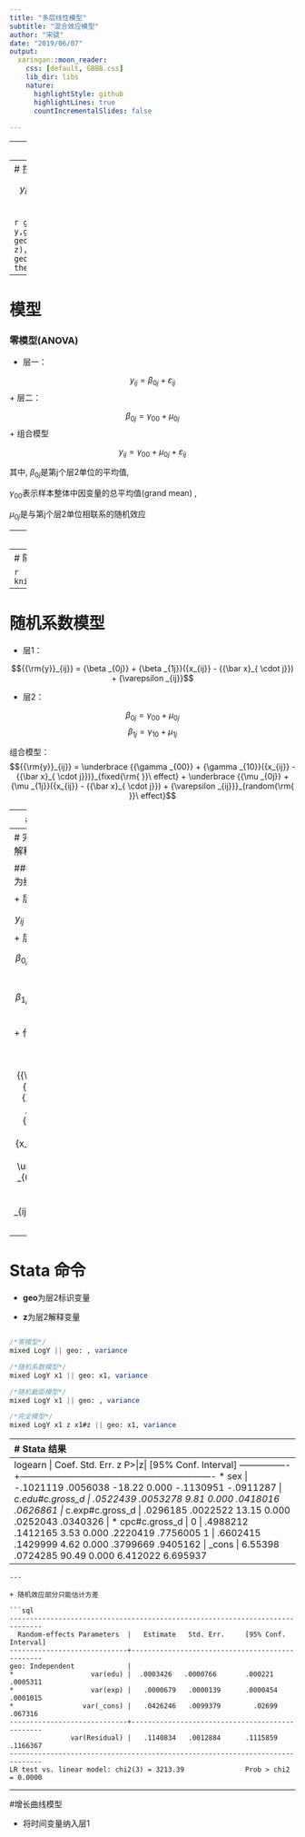 ```yaml
---
title: "多层线性模型"
subtitle: "混合效应模型"
author: "宋骁"
date: "2019/06/07"
output:
  xaringan::moon_reader:
    css: [default, GBBB.css]
    lib_dir: libs
    nature:
      highlightStyle: github
      highlightLines: true
      countIncrementalSlides: false
      
---
```

---
# OLS模型

$${y_i} = {\beta _{i0}} + {\beta _{i1}}{x_{i1}} + {\beta _{i2}}{x_{i2}} + ... + {\beta _{ik}}{x_{ik}} + {\varepsilon _i}$$

```r
library(ggplot2)
set.seed(711)
x = seq(0, 4, length = 100)
y = -x + jitter(rep(1:5, each = 20), 2)
z = rep(1:5, each = 20)
z <- as.factor(z)
dt <- data.frame(x,y,z)

ggplot(dt, aes(x, y)) +
  geom_point(aes(color = z),size=2) +
  geom_smooth(method='lm',se=F)+
  theme(legend.position='none')
```

---
# 控制变量

$${y_i} = {\beta _{i0}} + {\beta _{i1}}{x_{i1}} + {\beta _{i2}}{x_{i2}} + ... + {\beta _{ik}}{x_{ik}} + {\varepsilon _i}$$

```r
ggplot(dt, aes(x, y,group=z)) +
  geom_point(aes(color = z),size=2) +
  geom_smooth(method='lm',se=F)+
  theme(legend.position='none')
```


---
# 模型

### 零模型(ANOVA)

 + 层一： 
 
$${y_{ij}} = {\beta _{0j}} + {\varepsilon _{ij}}$$
 + 层二：
 
$${\beta _{0j}} = {\gamma _{00}} + {\mu _{0j}}$$
 + 组合模型
 
$${y_{ij}} = {\gamma _{00}} + {\mu _{0j}} + {\varepsilon _{ij}}$$

其中,
${\beta _{0j}}$是第j个层2单位的平均值,

$\gamma_{00}$表示样本整体中因变量的总平均值(grand mean) ,

${\mu _{0j}}$是与第j个层2单位相联系的随机效应

---
# 随机截距模型

+ 层1

$${{\rm{y}}_{ij}} = {\beta _{0j}} + {\beta _{1j}}({x_{ij}} - {{\bar x}_{ \cdot j}}) + {\varepsilon _{ij}}$$



+ 层2

$${\beta _{0j}} = {\gamma _{00}} + {\mu _{0j}}$$

+ 组合模型

$${{\rm{y}}_{ij}} = \underbrace {{\beta _{1j}}({x_{ij}} - {{\bar x}_{ \cdot j}})}_{fixed{\rm{ }}\ effect} + \underbrace {{\gamma _{00}} + {\mu _{0j}} + {\varepsilon _{ij}}}_{random{\rm{ }}\ effect}$$

其中,
$\gamma_{00}$表示层2 所有单位的回归截距的平均值。

$\gamma_{10}$表示层2 所有单位的回归斜率的平均值。

---
# 随机截距模型

```r
knitr::include_graphics("random.jpg")
```



---

# 随机系数模型

+ 层1：

$${{\rm{y}}_{ij}} = {\beta _{0j}} + {\beta _{1j}}({x_{ij}} - {{\bar x}_{ \cdot j}}) + {\varepsilon _{ij}}$$

+ 层2：

$${\beta _{0j}} = {\gamma _{00}} + {\mu _{0j}}$$
$${\beta _{1j}} = {\gamma _{10}} + {\mu _{1j}}$$

组合模型：
$${{\rm{y}}_{ij}} = \underbrace {{\gamma _{00}} + {\gamma _{10}}({x_{ij}} - {{\bar x}_{ \cdot j}})}_{fixed{\rm{ }}\ effect} + \underbrace {{\mu _{0j}} + {\mu _{1j}}({x_{ij}} - {{\bar x}_{ \cdot j}}) + {\varepsilon _{ij}}}_{random{\rm{ }}\ effect}$$






---
# 随机系数模型

```r
knitr::include_graphics("random2.jpg")
```


---
# 完全模型(引入层2解释变量)

### 将截距和斜率作为结果的回归模型

 + 层一： 
 
$${y_{ij}} = {\beta _{0j}} + {\beta _{1j}}{x_{ij}} + {\varepsilon _{ij}}$$
 + 层二：
 
$${\beta _{0j}} = {\gamma _{00}} + {\gamma _{01}}{Z_j} + {\mu _{0j}}$$

$${\beta _{1j}} = {\gamma _{10}} + {\gamma _{11}}{Z_j} + {\mu _{1j}}$$

+ 代入得到：

$${y_{ij}} = \underbrace {{\gamma _{00}} + {\gamma _{01}}{Z_j} + {\gamma _{10}}{x_{ij}} + {\gamma _{11}}{Z_j}{x_{ij}}}_{fixed{\rm{ }}\ effect} + \underbrace {{\mu _{0j}} + {\mu _{1j}}{x_{ij}} + {\varepsilon _{ij}}}_{random{\rm{ }}\ effect}$$

---
# Stata 命令

+ **geo**为层2标识变量  

+ **z**为层2解释变量

```sql

/*零模型*/
mixed LogY || geo: , variance

/*随机系数模型*/
mixed LogY x1 || geo: x1, variance

/*随机截距模型*/
mixed LogY x1 || geo: , variance

/*完全模型*/
mixed LogY x1 z x1#z || geo: x1, variance


```

---
# Stata 结果

```sql
---------------------------------------------------------------------------------
        logearn |      Coef.   Std. Err.      z    P>|z|     [95% Conf. Interval]
----------------+----------------------------------------------------------------
*           sex |  -.1021119   .0056038   -18.22   0.000    -.1130951   -.0911287
                |
*c.edu#c.gross_d |   .0522439   .0053278     9.81   0.000     .0418016    .0626861
                |
*c.exp#c.gross_d |   .0296185   .0022522    13.15   0.000     .0252043    .0340326
                |
* cpc#c.gross_d |
             0  |   .4988212   .1412165     3.53   0.000     .2220419    .7756005
             1  |   .6602415   .1429999     4.62   0.000     .3799669    .9405162
                |
          _cons |    6.55398   .0724285    90.49   0.000     6.412022    6.695937
---------------------------------------------------------------------------------
```
---

+ 随机效应部分只能估计方差

```sql
------------------------------------------------------------------------------
  Random-effects Parameters  |   Estimate   Std. Err.     [95% Conf. Interval]
-----------------------------+------------------------------------------------
geo: Independent             |
*                   var(edu) |  .0003426   .0000766       .000221    .0005311
*                   var(exp) |   .0000679   .0000139      .0000454    .0001015
*                 var(_cons) |   .0426246   .0099379        .02699     .067316
-----------------------------+------------------------------------------------
               var(Residual) |   .1140834   .0012884      .1115859    .1166367
------------------------------------------------------------------------------
LR test vs. linear model: chi2(3) = 3213.39               Prob > chi2 = 0.0000

```

---
#增长曲线模型

+ 将时间变量纳入层1



